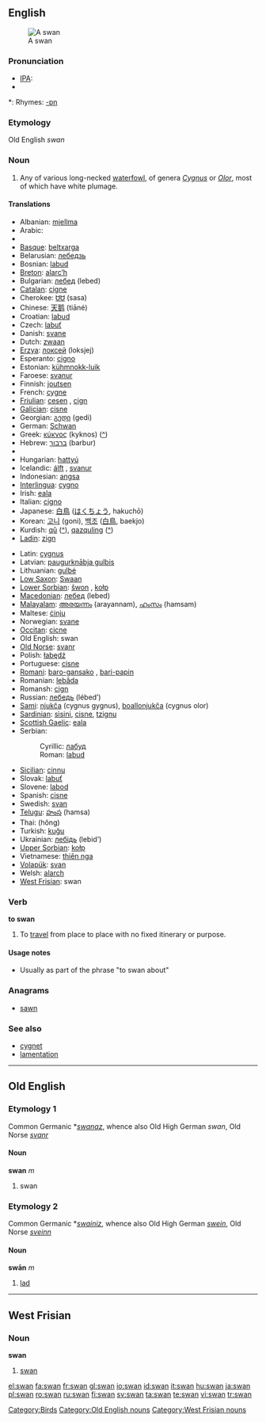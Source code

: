 ==English==
[[Image:Schwan1 db.jpg|thumb|A swan]]

===Pronunciation===
* [[w:IPA|IPA]]: {{UK}} {{IPAchar|[ˈswɒn]}} {{US}} {{IPAchar|[ˈswɑn]}}
* {{audio|en-us-swan.ogg|Audio (US)}}

*: Rhymes: [[Rhymes:English:-ɒn|-ɒn]]

===Etymology===
Old English ''swan''

===Noun===
{{en-noun}}

# Any of various long-necked [[waterfowl]], of genera ''[[Cygnus]]'' or ''[[Olor]]'', most of which have white plumage.

====Translations====
{{trans-top|swan}}
* Albanian: [[mjellma]] {{g|Albanian}}
* Arabic: {{Arab|[[إوز عراقي]]}} {{IPAchar|(’iwazz ʕirāqiy)}} {{m}}
* {{trreq|Armenian}}
* [[Basque]]: [[beltxarga]]
* Belarusian: [[лебедзь]] {{f}}
* Bosnian: [[labud]] {{m}}
* [[Breton]]: [[alarc’h]] {{m}}
* Bulgarian: [[лебед]] (lebed) {{m}}
* [[Catalan]]: [[cigne]] {{m}}
* Cherokee: [[ᏌᏌ]] (sasa)
* Chinese: [[天鹅]] (tiāné)
* Croatian: [[labud]] {{m}}
* Czech: [[labuť]] {{f}}
* Danish: [[svane]] {{c}}
* Dutch: [[zwaan]] {{f}}
* [[Erzya]]: [[локсей]] (loksjej)
* Esperanto: [[cigno]]
* Estonian: [[kühmnokk-luik]]
* Faroese: [[svanur]] {{m}}
* Finnish: [[joutsen]]
* French: [[cygne]] {{m}}
* [[Friulian]]: [[cesen]] {{m}}, [[cign]] {{m}}
* [[Galician]]: [[cisne]] {{m}}
* Georgian: [[გედი]] (gedi)
* German: [[Schwan]] {{m}}
* Greek: [[κύκνος]] (kyknos) ([[:el:κύκνος|^]]) {{m}}
* Hebrew: [[ברבור]] (barbur) {{m}}
* {{trreq|Hindi}}
* Hungarian: [[hattyú]]
* Icelandic: [[álft]] {{f}}, [[svanur]] {{m}}
* Indonesian: [[angsa]]
* [[Interlingua]]: [[cygno]]
* Irish: [[eala]] {{f}}
* Italian: [[cigno]] {{m}}
* Japanese: [[白鳥]] ([[はくちょう]], hakuchō)
* Korean: [[고니]] (goni), [[백조]] ([[白鳥]], baekjo)
* Kurdish: [[qû]] ([[:ku:qû|^]]), [[qazquling]] ([[:ku:qazquling|^]])
* [[Ladin]]: [[zign]] {{m}}
{{trans-mid}}
* Latin: [[cygnus]] {{m}}
* Latvian: [[paugurknābja gulbis]] {{g|Latvian}}
* Lithuanian: [[gulbė]] {{g|Lithuanian}}
* [[Low Saxon]]: [[Swaan]] {{m}}
* [[Lower Sorbian]]: [[šwon]] {{m}}, [[kołp]] {{m}}
* [[Macedonian]]: [[лебед]] (lebed) {{m}}
* [[Malayalam]]: [[അരയന്നം]] (arayannam), [[ഹംസം]] (hamsam)
* Maltese: [[ċinju]] {{m}}
* Norwegian: [[svane]] {{m}}
* [[Occitan]]: [[cicne]] {{m}}
* Old English: swan {{m}}
* [[Old Norse]]: [[svanr]] {{m}}
* Polish: [[łabędź]] {{m}}
* Portuguese: [[cisne]] {{m}}
* [[Romani]]: [[baro-gansako]] {{m}}, [[bari-papin]] {{f}}
* Romanian: [[lebăda]] {{g|Romanian}}
* Romansh: [[cign]] {{m}}
* Russian: [[лебедь]] (lébed’) {{m}}
* [[Sami]]: [[njukča]] (cygnus gygnus), [[boallonjukča]] (cygnus olor)
* [[Sardinian]]: [[sìsini]], [[cisne]], [[tzignu]]
* [[Scottish Gaelic]]: [[eala]]
* Serbian:
*: Cyrillic: [[лабуд]] {{m}}
*: Roman: [[labud]] {{m}}
* [[Sicilian]]: [[cinnu]] {{m}}
* Slovak: [[labuť]] {{f}}
* Slovene: [[labod]] {{m}}
* Spanish: [[cisne]] {{m}}
* Swedish: [[svan]] {{c}}
* [[Telugu]]: [[హంస]] (hamsa)
* Thai: {{Thai|[[หงษ์]]}} (hŏng)
* Turkish: [[kuğu]]
* Ukrainian: [[лебідь]] (lebid’) {{m}}
* [[Upper Sorbian]]: [[kołp]] {{m}}
* Vietnamese: [[thiên nga]]
* [[Volapük]]: [[svan]]
* Welsh: [[alarch]] {{g|Welsh}}
* [[West Frisian]]: swan {{m}}
{{trans-bottom}}

===Verb===
'''to swan'''

# {{UK}} To [[travel]] from place to place with no fixed itinerary or purpose.

====Usage notes====
* Usually as part of the phrase "to swan about"

===Anagrams===
* [[sawn]]

===See also===
* [[cygnet]]
* [[lamentation]]

[[Category:Birds]]

----

==Old English==

===Etymology 1===
Common Germanic *''[[swanaz]]'', whence also Old High German ''swan'', Old Norse ''[[svanr]]''

====Noun====
'''swan''' ''m''

# swan

===Etymology 2===
Common Germanic *''[[swainiz]]'', whence also Old High German ''[[swein]]'', Old Norse ''[[sveinn]]''

====Noun====
'''swān''' ''m''

# [[lad]]

[[Category:Old English nouns]]

----

==West Frisian==

===Noun===
'''swan''' {{c}}

# [[swan]]

[[Category:West Frisian nouns]]

[[el:swan]]
[[fa:swan]]
[[fr:swan]]
[[gl:swan]]
[[io:swan]]
[[id:swan]]
[[it:swan]]
[[hu:swan]]
[[ja:swan]]
[[pl:swan]]
[[ro:swan]]
[[ru:swan]]
[[fi:swan]]
[[sv:swan]]
[[ta:swan]]
[[te:swan]]
[[vi:swan]]
[[tr:swan]]